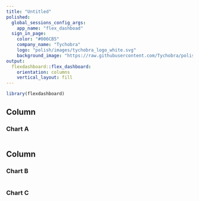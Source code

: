 ```yaml
---
title: "Untitled"
polished:
  global_sessions_config_args:
    app_name: "flex_dashboad"
  sign_in_page:
    color: "#006CB5"
    company_name: "Tychobra"
    logo: "polish/images/tychobra_logo_white.svg"
    background_image: "https://raw.githubusercontent.com/Tychobra/polished_example_apps/master/02_custom_sign_in/www/images/milky_way.jpeg"
output:  
  flexdashboard::flex_dashboard: 
    orientation: columns
    vertical_layout: fill
---
```


```r
library(flexdashboard)
```

Column {data-width=650}
-----------------------------------------------------------------------

### Chart A

```r
```

Column {data-width=350}
-----------------------------------------------------------------------

### Chart B

```r
```

### Chart C

```r
```